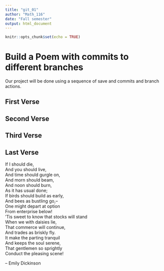 ```yaml
---
title: "git_01"
author: "Math_116"
date: "Fall semester"
output: html_document
---
```


```r
knitr::opts_chunk$set(echo = TRUE)
```
# Build a Poem with commits to different branches
Our project will be done using a sequence of save and commits and branch actions.
<!-- Do not modify or change any text in "!--" bracketed areas such as this --- these are instructions to
you, if you change any of this the git program will notice it and compromise your git merging strategy !-->

## First Verse 
<!--Put the first five lines of a poem by Lewis Carrol in this section!-->

## Second Verse
<!--Put the first five lines of a poem by Robert Frost here!-->

## Third Verse
<!--Put the first two verses of The Walrus and the Carpenter here!-->

## Last Verse
<!--Put a short poem of your choice 8-20 lines,here!-->


If I should die,  
And you should live,  
And time should gurgle on,  
And morn should beam,  
And noon should burn,  
As it has usual done;  
If birds should build as early,  
And bees as bustling go,–  
One might depart at option  
From enterprise below!  
‘Tis sweet to know that stocks will stand  
When we with daisies lie,  
That commerce will continue,  
And trades as briskly fly.  
It make the parting tranquil  
And keeps the soul serene,  
That gentlemen so sprightly  
Conduct the pleasing scene!  

– Emily Dickinson